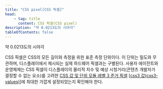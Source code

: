 ```yaml
---
title: "CSS pixel[CSS 픽셀]"
head:
    - tag: title
      content: CSS 픽셀(CSS pixel)
description: "약 0.0213도의 시야각"
tableOfContents: false
---
```


약 0.0213도의 시야각

CSS 픽셀은 CSS의 모든 길이와 측정을 위한 표준 측정 단위이다. 이 단위는 밀도와 무관하며, 디스플레이에서 제시되는 실제 하드웨어 픽셀과는 구별된다. 사용자 에이전트와 운영체제는 CSS 픽셀이 디스플레이의 물리적 치수 및 예상 시청거리(콘텐츠 개발자가 결정할 수 없는 요소)를 고려한 [CSS 값 및 단위 모듈 레벨 3 준거 픽셀](https://www.w3.org/TR/css3-values/#reference-pixel) \[[css3 값(css3-values)](https://www.w3.org/TR/css3-values/ "CSS 값 및 단위 모듈 레벨 3 준거 픽셀")\]에 최대한 가깝게 설정되었는지 확인해야 한다.
